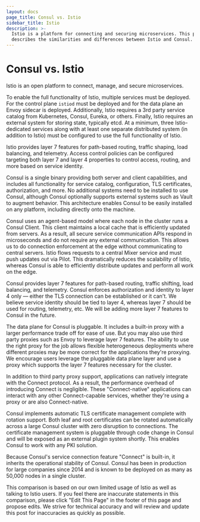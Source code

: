 ```yaml
---
layout: docs
page_title: Consul vs. Istio
sidebar_title: Istio
description: >-
  Istio is a platform for connecting and securing microservices. This page
  describes the similarities and differences between Istio and Consul.
---
```


# Consul vs. Istio

Istio is an open platform to connect, manage, and secure microservices.

To enable the full functionality of Istio, multiple services must
be deployed. For the control plane ``istiod`` must be
deployed and for the data plane an Envoy sidecar is deployed. Additionally,
Istio requires a 3rd party service catalog from Kubernetes, Consul, Eureka,
or others. Finally, Istio requires an external system for storing state,
typically etcd. At a minimum, three Istio-dedicated services along with at
least one separate distributed system (in addition to Istio) must be
configured to use the full functionality of Istio.

Istio provides layer 7 features for path-based routing, traffic shaping,
load balancing, and telemetry. Access control policies can be configured
targeting both layer 7 and layer 4 properties to control access, routing,
and more based on service identity.

Consul is a single binary providing both server and client capabilities, and
includes all functionality for service catalog, configuration, TLS certificates,
authorization, and more. No additional systems need to be installed to use
Consul, although Consul optionally supports external systems such as Vault
to augment behavior. This architecture enables Consul to be easily installed
on any platform, including directly onto the machine.

Consul uses an agent-based model where each node in the cluster runs a
Consul Client. This client maintains a local cache that is efficiently updated
from servers. As a result, all secure service communication APIs respond in
microseconds and do not require any external communication. This allows us to
do connection enforcement at the edge without communicating to central
servers. Istio flows requests to a central Mixer service and must push
updates out via Pilot. This dramatically reduces the scalability of Istio,
whereas Consul is able to efficiently distribute updates and perform all
work on the edge.

Consul provides layer 7 features for path-based routing, traffic shifting,
load balancing, and telemetry. Consul enforces authorization and identity to
layer 4 only &mdash; either the TLS connection can be established or it can't.
We believe service identity should be tied to layer 4, whereas layer 7 should be
used for routing, telemetry, etc. We will be adding more layer 7 features to Consul in the future.

The data plane for Consul is pluggable. It includes a built-in proxy with
a larger performance trade off for ease of use. But you may also use third
party proxies such as Envoy to leverage layer 7 features. The ability to use the
right proxy for the job allows flexible heterogeneous deployments where
different proxies may be more correct for the applications they're proxying. We
encourage users leverage the pluggable data plane layer and use a proxy which
supports the layer 7 features necessary for the cluster.

In addition to third party proxy support, applications can natively integrate
with the Connect protocol. As a result, the performance overhead of introducing
Connect is negligible. These "Connect-native" applications can interact with
any other Connect-capable services, whether they're using a proxy or are
also Connect-native.

Consul implements automatic TLS certificate management complete with rotation
support. Both leaf and root certificates can be rotated automatically across
a large Consul cluster with zero disruption to connections. The certificate
management system is pluggable through code change in Consul and will be
exposed as an external plugin system shortly. This enables Consul to work
with any PKI solution.

Because Consul's service connection feature "Connect" is built-in, it
inherits the operational stability of Consul. Consul has been in production
for large companies since 2014 and is known to be deployed on as many as
50,000 nodes in a single cluster.

This comparison is based on our own limited usage of Istio as well as
talking to Istio users. If you feel there are inaccurate statements in this
comparison, please click "Edit This Page" in the footer of this page and
propose edits. We strive for technical accuracy and will review and update
this post for inaccuracies as quickly as possible.
